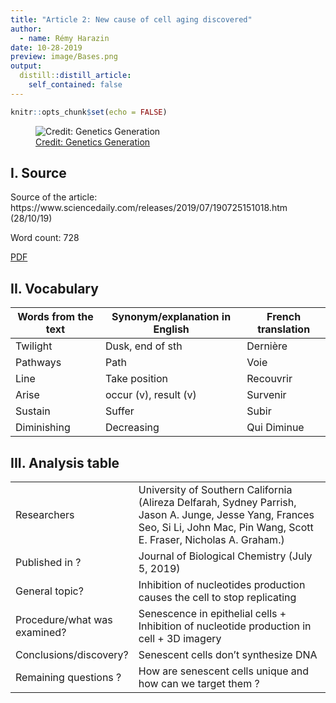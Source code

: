 ```yaml
---
title: "Article 2: New cause of cell aging discovered"
author:
  - name: Rémy Harazin
date: 10-28-2019
preview: image/Bases.png
output:
  distill::distill_article:
    self_contained: false
---
```


```r
knitr::opts_chunk$set(echo = FALSE)
```

![ [Credit: Genetics Generation ](https://knowgenetics.org/nucleotides-and-bases/) ](image/Bases.png)

## I. Source

Source of the article:
https://www.sciencedaily.com/releases/2019/07/190725151018.htm (28/10/19)

Word count: 728

[PDF](url)

## II. Vocabulary 

| Words from the text | Synonym/explanation in English | French translation |
| ------------------- | ------------------------------ | ------------------ |
| Twilight            | Dusk, end of sth               | Dernière           |
| Pathways            | Path                           | Voie               |
| Line                | Take position                  | Recouvrir          |
| Arise               | occur (v), result (v)          | Survenir           |
| Sustain             | Suffer                         | Subir              |
| Diminishing         | Decreasing                     | Qui Diminue        |

## III. Analysis table 

|                              |                                                                                                                                                                                |
| ---------------------------- | ------------------------------------------------------------------------------------------------------------------------------------------------------------------------------ |
| Researchers                  | University of Southern California (Alireza Delfarah, Sydney Parrish, Jason A. Junge, Jesse Yang, Frances Seo, Si Li, John Mac, Pin Wang, Scott E. Fraser, Nicholas A. Graham.) |
| Published in ?               | Journal of Biological Chemistry (July 5, 2019)                                                                                                                                 |
| General topic?               | Inhibition of nucleotides production causes the cell to stop replicating                                                                                                       |
| Procedure/what was examined? | Senescence in epithelial cells + Inhibition of nucleotide production in cell + 3D imagery                                                                                      |
| Conclusions/discovery?       | Senescent cells don't synthesize DNA                                                                                                                                           |
| Remaining questions ?        | How are senescent cells unique and how can we target them ?                                                                                                                    |

